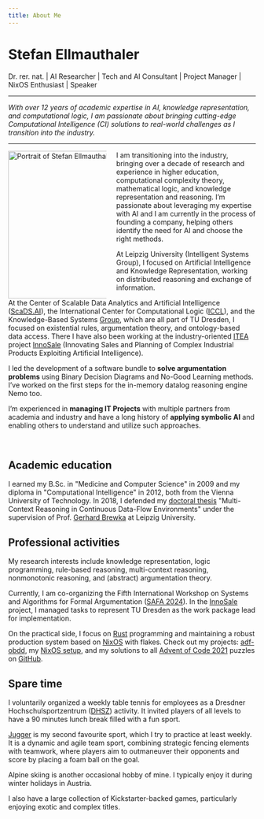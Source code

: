 ```yaml
---
title: About Me
---
```


# Stefan Ellmauthaler

Dr. rer. nat. | AI Researcher | Tech and AI Consultant | Project Manager |  NixOS Enthusiast | Speaker

<hr class="hr-line" />

*With over 12 years of academic expertise in AI, knowledge representation, and computational logic, I am passionate about bringing cutting-edge Computational Intelligence (CI) solutions to real-world challenges as I transition into the industry.*

<hr class="hr-line" />

<Image align="left" src={stel}  width="300" quality="max" style="max-width:200px; float:left; margin-right:20px" alt="Portrait of Stefan Ellmauthaler" loading="eager" />

I am transitioning into the industry, bringing over a decade of research and experience in higher education, computational complexity theory, mathematical logic, and knowledge representation and reasoning. I’m passionate about leveraging my expertise with AI and I am currently in the process of founding a company, helping others identify the need for AI and choose the right methods.

At Leipzig University (Intelligent Systems Group), I focused on Artificial Intelligence and Knowledge Representation, working on distributed reasoning and exchange of information.

At the Center of Scalable Data Analytics and Artificial Intelligence ([ScaDS.AI](https://scads.ai)), the International Center for Computational Logic ([ICCL](https://iccl.inf.tu-dresden.de)), and the Knowledge-Based Systems [Group](https://iccl.inf.tu-dresden.de/web/Wissensbasierte_Systeme/en), which are all part of TU Dresden, I focused on existential rules, argumentation theory, and ontology-based data access. There I have also been working at the industry-oriented [ITEA](https://itea4.org/) project [InnoSale](https://www.innosale.eu/consortium/) (Innovating Sales and Planning of Complex Industrial Products Exploiting Artificial Intelligence).

I led the development of a software bundle to **solve argumentation problems** using Binary Decision Diagrams and No-Good Learning methods. I’ve worked on the first steps for the in-memory datalog reasoning engine Nemo too.

I’m experienced in **managing IT Projects** with multiple partners from academia and industry and have a long history of **applying symbolic AI** and enabling others to understand and utilize such approaches.

<br clear="left"/>

## Academic education

I earned my B.Sc. in "Medicine and Computer Science" in 2009 and my diploma in "Computational Intelligence" in 2012, both from the Vienna University of Technology. In 2018, I defended my [doctoral thesis](http://nbn-resolving.de/urn:nbn:de:bsz:15-qucosa2-214577) "Multi-Context Reasoning in Continuous Data-Flow Environments" under the supervision of Prof. [Gerhard Brewka](http://www.informatik.uni-leipzig.de/~brewka/) at Leipzig University.


## Professional activities
My research interests include knowledge representation, logic programming, rule-based reasoning, multi-context reasoning, nonmonotonic reasoning, and (abstract) argumentation theory.

Currently, I am co-organizing the Fifth International Workshop on Systems and Algorithms for Formal Argumentation ([SAFA 2024](http://safa2024.argumentationcompetition.org/)). In the [InnoSale](https://www.innosale.eu/consortium/) project, I managed tasks to represent TU Dresden as the work package lead for implementation.

On the practical side, I focus on [Rust](https://rust-lang.org) programming and maintaining a robust production system based on [NixOS](https://nixos.org) with flakes. Check out my projects: [adf-obdd](https://stefan.ellmauthaler.net/adf-obdd/), my [NixOS setup](https://github.com/ellmau/nixos), and my solutions to all [Advent of Code 2021](https://adventofcode.com/2021) puzzles on [GitHub](https://github.com/ellmau/adventofcode).

## Spare time
I voluntarily organized a weekly table tennis for employees as a Dresdner Hochschulsportzentrum ([DHSZ](https://tu-dresden.de/dhsz)) activity.
It invited players of all levels to have a 90 minutes lunch break filled with a fun sport.

[Jugger](https://jugger.org) is my second favourite sport, which I try to practice at least weekly.
It is a dynamic and agile team sport, combining strategic fencing elements with teamwork, where players aim to outmaneuver their opponents and score by placing a foam ball on the goal.

Alpine skiing is another occasional hobby of mine. I typically enjoy it during winter holidays in Austria.

I also have a large collection of Kickstarter-backed games, particularly enjoying exotic and complex titles.

